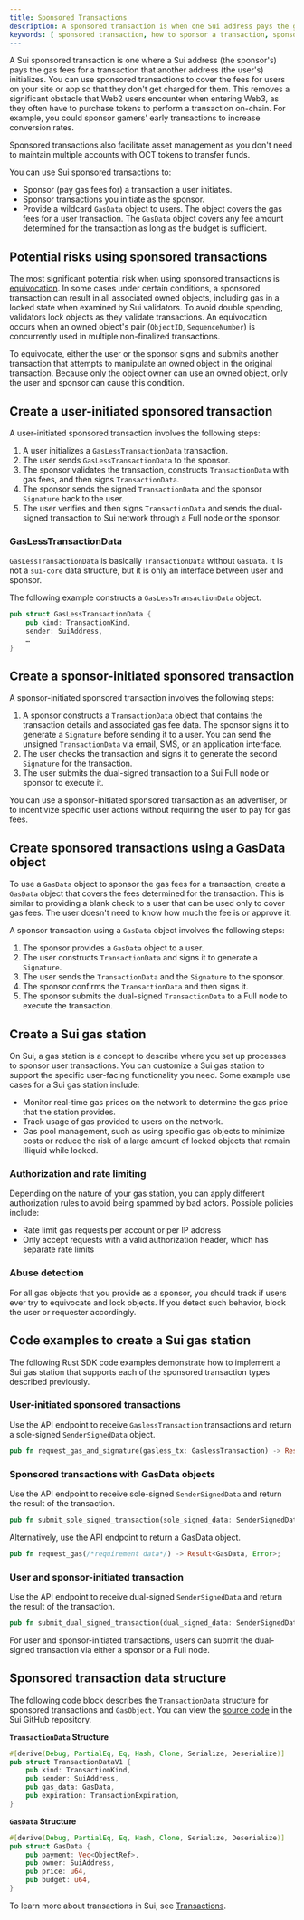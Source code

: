 ```yaml
---
title: Sponsored Transactions
description: A sponsored transaction is when one Sui address pays the gas fee for a transaction submitted by another address. Sponsored transactions can help facilitate user onboarding and simplified asset management.
keywords: [ sponsored transaction, how to sponsor a transaction, sponsor a transaction, pay gas for another address, can you pay gas for another address, sponsoring a transaction, paying fee for another user, paying gas for another user, paying for someone else, paying gas for someone else, sponsoring someone's transaction ]
---
```


A Sui sponsored transaction is one where a Sui address (the sponsor's) pays the gas fees for a transaction that another address (the user's) initializes. You can use sponsored transactions to cover the fees for users on your site or app so that they don't get charged for them. This removes a significant obstacle that Web2 users encounter when entering Web3, as they often have to purchase tokens to perform a transaction on-chain. For example, you could sponsor gamers' early transactions to increase conversion rates.

Sponsored transactions also facilitate asset management as you don't need to maintain multiple accounts with OCT tokens to transfer funds.

You can use Sui sponsored transactions to:
- Sponsor (pay gas fees for) a transaction a user initiates.
- Sponsor transactions you initiate as the sponsor.
- Provide a wildcard `GasData` object to users. The object covers the gas fees for a user transaction. The `GasData` object covers any fee amount determined for the transaction as long as the budget is sufficient.

## Potential risks using sponsored transactions

The most significant potential risk when using sponsored transactions is [equivocation](/references/sui-glossary.mdx#equivocation). In some cases under certain conditions, a sponsored transaction can result in all associated owned objects, including gas in a locked state when examined by Sui validators. To avoid double spending, validators lock objects as they validate transactions. An equivocation occurs when an owned object's pair (`ObjectID`, `SequenceNumber`) is concurrently used in multiple non-finalized transactions.

To equivocate, either the user or the sponsor signs and submits another transaction that attempts to manipulate an owned object in the original transaction. Because only the object owner can use an owned object, only the user and sponsor can cause this condition.

## Create a user-initiated sponsored transaction

A user-initiated sponsored transaction involves the following steps:

 1. A user initializes a `GasLessTransactionData` transaction.
 1. The user sends `GasLessTransactionData` to the sponsor.
 1. The sponsor validates the transaction, constructs `TransactionData` with gas fees, and then signs `TransactionData`.
 1. The sponsor sends the signed `TransactionData` and the sponsor `Signature` back to the user.
 1. The user verifies and then signs `TransactionData` and sends the dual-signed transaction to Sui network through a Full node or the sponsor.

### GasLessTransactionData

`GasLessTransactionData` is basically `TransactionData` without `GasData`. It is not a `sui-core` data structure, but it is only an interface between user and sponsor.

The following example constructs a `GasLessTransactionData`  object.

```rust
pub struct GasLessTransactionData {
    pub kind: TransactionKind,
    sender: SuiAddress,
    …
}
```

## Create a sponsor-initiated sponsored transaction  

A sponsor-initiated sponsored transaction involves the following steps:
 1. A sponsor constructs a `TransactionData` object that contains the transaction details and associated gas fee data. The sponsor signs it to generate a `Signature` before sending it to a user. You can send the unsigned `TransactionData` via email, SMS, or an application interface.
 1. The user checks the transaction and signs it to generate the second `Signature` for the transaction.
 1. The user submits the dual-signed transaction to a Sui Full node or sponsor to execute it.

You can use a sponsor-initiated sponsored transaction as an advertiser, or to incentivize specific user actions without requiring the user to pay for gas fees.

## Create sponsored transactions using a GasData object

To use a `GasData` object to sponsor the gas fees for a transaction, create a `GasData` object that covers the fees determined for the transaction. This is similar to providing a blank check to a user that can be used only to cover gas fees. The user doesn't need to know how much the fee is or approve it.

 A sponsor transaction using a `GasData` object involves the following steps:
 1. The sponsor provides a `GasData` object to a user.
 1. The user constructs `TransactionData` and signs it to generate a `Signature`.
 1. The user sends the `TransactionData` and the `Signature` to the sponsor.
 1. The sponsor confirms the `TransactionData` and then signs it.
 1. The sponsor submits the dual-signed `TransactionData` to a Full node to execute the transaction.

## Create a Sui gas station

On Sui, a gas station is a concept to describe where you set up processes to sponsor user transactions. You can customize a Sui gas station to support the specific user-facing functionality you need. Some example use cases for a Sui gas station include:

- Monitor real-time gas prices on the network to determine the gas price that the station provides.
- Track usage of gas provided to users on the network.
- Gas pool management, such as using specific gas objects to minimize costs or reduce the risk of a large amount of locked objects that remain illiquid while locked.

### Authorization and rate limiting

Depending on the nature of your gas station, you can apply different authorization rules to avoid being spammed by bad actors. Possible policies include:

- Rate limit gas requests per account or per IP address
- Only accept requests with a valid authorization header, which has separate rate limits

### Abuse detection

For all gas objects that you provide as a sponsor, you should track if users ever try to equivocate and lock objects. If you detect such behavior, block the user or requester accordingly.

## Code examples to create a Sui gas station

The following Rust SDK code examples demonstrate how to implement a Sui gas station that supports each of the sponsored transaction types described previously.

### User-initiated sponsored transactions

Use the API endpoint to receive `GaslessTransaction` transactions and return a sole-signed `SenderSignedData` object.

```rust
pub fn request_gas_and_signature(gasless_tx: GaslessTransaction) -> Result<SenderSignedData, Error>;
```

### Sponsored transactions with GasData objects

Use the API endpoint to receive sole-signed `SenderSignedData` and return the result of the transaction.

```rust
pub fn submit_sole_signed_transaction(sole_signed_data: SenderSignedData) -> Result<(Transaction, CertifiedTransactionEffects), Error>;
```

Alternatively, use the API endpoint to return a GasData object.

```rust
pub fn request_gas(/*requirement data*/) -> Result<GasData, Error>;
```

### User and sponsor-initiated transaction

Use the API endpoint to receive dual-signed `SenderSignedData` and return the result of the transaction.

```rust
pub fn submit_dual_signed_transaction(dual_signed_data: SenderSignedData) -> Result<(Transaction, CertifiedTransactionEffects), Error>;
```

For user and sponsor-initiated transactions, users can submit the dual-signed transaction via either a sponsor or a Full node.

## Sponsored transaction data structure

The following code block describes the `TransactionData` structure for sponsored transactions and `GasObject`. You can view the [source code](https://github.com/MystenLabs/sui/blob/224a28ed9dece21a952547896bd5d794bdf8b562/crates/sui-types/src/transaction.rs) in the Sui GitHub repository.

**`TransactionData` Structure**
```rust
#[derive(Debug, PartialEq, Eq, Hash, Clone, Serialize, Deserialize)]
pub struct TransactionDataV1 {
    pub kind: TransactionKind,
    pub sender: SuiAddress,
    pub gas_data: GasData,
    pub expiration: TransactionExpiration,
}
```

**`GasData` Structure**
```rust
#[derive(Debug, PartialEq, Eq, Hash, Clone, Serialize, Deserialize)]
pub struct GasData {
    pub payment: Vec<ObjectRef>,
    pub owner: SuiAddress,
    pub price: u64,
    pub budget: u64,
}
```

To learn more about transactions in Sui, see [Transactions](../transactions.mdx).
